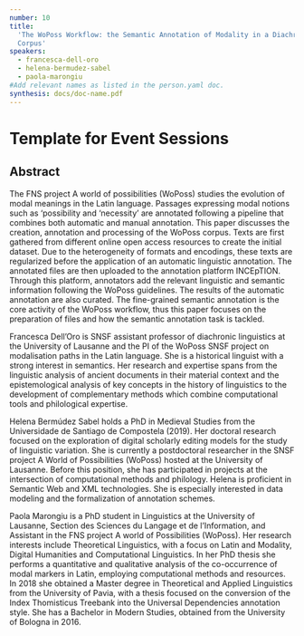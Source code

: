 ```yaml
---
number: 10
title:
  'The WoPoss Workflow: the Semantic Annotation of Modality in a Diachronic
  Corpus'
speakers:
  - francesca-dell-oro
  - helena-bermudez-sabel
  - paola-marongiu
#Add relevant names as listed in the person.yaml doc.
synthesis: docs/doc-name.pdf
---
```


# Template for Event Sessions

## Abstract

The FNS project A world of possibilities (WoPoss) studies the evolution of modal
meanings in the Latin language. Passages expressing modal notions such as
‘possibility and ‘necessity’ are annotated following a pipeline that combines
both automatic and manual annotation. This paper discusses the creation,
annotation and processing of the WoPoss corpus. Texts are first gathered from
different online open access resources to create the initial dataset. Due to the
heterogeneity of formats and encodings, these texts are regularized before the
application of an automatic linguistic annotation. The annotated files are then
uploaded to the annotation platform INCEpTION. Through this platform, annotators
add the relevant linguistic and semantic information following the WoPoss
guidelines. The results of the automatic annotation are also curated. The
fine-grained semantic annotation is the core activity of the WoPoss workflow,
thus this paper focuses on the preparation of files and how the semantic
annotation task is tackled.

<Download download="docs/doc-name.pdf" />
<Speakers>
<Speaker speaker="francesca-dell-oro">

Francesca Dell’Oro is SNSF assistant professor of diachronic linguistics at the
University of Lausanne and the PI of the WoPoss SNSF project on modalisation
paths in the Latin language. She is a historical linguist with a strong interest
in semantics. Her research and expertise spans from the linguistic analysis of
ancient documents in their material context and the epistemological analysis of
key concepts in the history of linguistics to the development of complementary
methods which combine computational tools and philological expertise.

</Speaker>

<Speaker speaker="helena-bermudez-sabel">

Helena Bermúdez Sabel holds a PhD in Medieval Studies from the Universidade de
Santiago de Compostela (2019). Her doctoral research focused on the exploration
of digital scholarly editing models for the study of linguistic variation. She
is currently a postdoctoral researcher in the SNSF project A World of
Possibilities (WoPoss) hosted at the University of Lausanne. Before this
position, she has participated in projects at the intersection of computational
methods and philology. Helena is proficient in Semantic Web and XML
technologies. She is especially interested in data modeling and the
formalization of annotation schemes.

</Speaker>

<Speaker speaker="paola-marongiu">

Paola Marongiu is a PhD student in Linguistics at the University of Lausanne,
Section des Sciences du Langage et de l’Information, and Assistant in the FNS
project A world of Possibilities (WoPoss). Her research interests include
Theoretical Linguistics, with a focus on Latin and Modality, Digital Humanities
and Computational Linguistics. In her PhD thesis she performs a quantitative and
qualitative analysis of the co-occurrence of modal markers in Latin, employing
computational methods and resources. In 2018 she obtained a Master degree in
Theoretical and Applied Linguistics from the University of Pavia, with a thesis
focused on the conversion of the Index Thomisticus Treebank into the Universal
Dependencies annotation style. She has a Bachelor in Modern Studies, obtained
from the University of Bologna in 2016.

</Speaker>

</Speakers>
